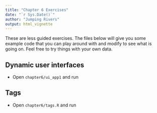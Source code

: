```yaml
---
title: "Chapter 6 Exercises"
date: "`r Sys.Date()`"
author: "Jumping Rivers"
output: html_vignette
---
```

<!--
%\VignetteEngine{knitr::rmarkdown}
%\VignetteIndexEntry{Chapter 6 Exercises}
-->

These are less guided exercises. The files below will give you some example code that you can play around with and modify to see what is going on. Feel free to try things with your own data.

## Dynamic user interfaces

  * Open `chapter6/ui_app1` and run
  
## Tags

  * Open `chapter6/tags.R` and run